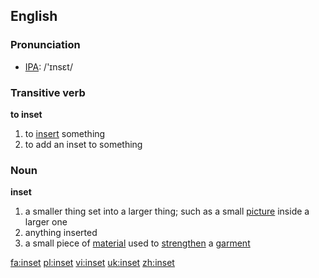 ==English==
=== Pronunciation ===
*[[w:IPA|IPA]]: /'ɪnsεt/

===Transitive verb===
'''to inset'''
# to [[insert]] something
# to add an inset to something
===Noun===
'''inset'''
# a smaller thing set into a larger thing; such as a small [[picture]] inside a larger one
# anything inserted
# a small piece of [[material]] used to [[strengthen]] a [[garment]]

[[fa:inset]]
[[pl:inset]]
[[vi:inset]]
[[uk:inset]]
[[zh:inset]]